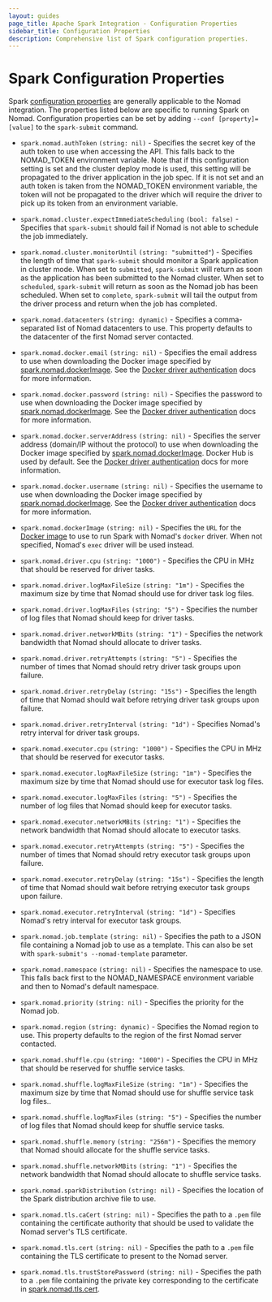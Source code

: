 ```yaml
---
layout: guides
page_title: Apache Spark Integration - Configuration Properties
sidebar_title: Configuration Properties
description: Comprehensive list of Spark configuration properties.
---
```


# Spark Configuration Properties

Spark [configuration properties](https://spark.apache.org/docs/latest/configuration#available-properties)
are generally applicable to the Nomad integration. The properties listed below
are specific to running Spark on Nomad. Configuration properties can be set by
adding `--conf [property]=[value]` to the `spark-submit` command.

- `spark.nomad.authToken` `(string: nil)` - Specifies the secret key of the auth
  token to use when accessing the API. This falls back to the NOMAD_TOKEN environment
  variable. Note that if this configuration setting is set and the cluster deploy
  mode is used, this setting will be propagated to the driver application in the
  job spec. If it is not set and an auth token is taken from the NOMAD_TOKEN
  environment variable, the token will not be propagated to the driver which will
  require the driver to pick up its token from an environment variable.

- `spark.nomad.cluster.expectImmediateScheduling` `(bool: false)` - Specifies
  that `spark-submit` should fail if Nomad is not able to schedule the job
  immediately.

- `spark.nomad.cluster.monitorUntil` `(string: "submitted"`) - Specifies the
  length of time that `spark-submit` should monitor a Spark application in cluster
  mode. When set to `submitted`, `spark-submit` will return as soon as the
  application has been submitted to the Nomad cluster. When set to `scheduled`,
  `spark-submit` will return as soon as the Nomad job has been scheduled. When
  set to `complete`, `spark-submit` will tail the output from the driver process
  and return when the job has completed.

- `spark.nomad.datacenters` `(string: dynamic)` - Specifies a comma-separated
  list of Nomad datacenters to use. This property defaults to the datacenter of
  the first Nomad server contacted.

- `spark.nomad.docker.email` `(string: nil)` - Specifies the email address to
  use when downloading the Docker image specified by
  [spark.nomad.dockerImage](#spark.nomad.dockerImage). See the
  [Docker driver authentication](/docs/drivers/docker#authentication)
  docs for more information.

- `spark.nomad.docker.password` `(string: nil)` - Specifies the password to use
  when downloading the Docker image specified by
  [spark.nomad.dockerImage](#spark.nomad.dockerImage). See the
  [Docker driver authentication](/docs/drivers/docker#authentication)
  docs for more information.

- `spark.nomad.docker.serverAddress` `(string: nil)` - Specifies the server
  address (domain/IP without the protocol) to use when downloading the Docker
  image specified by [spark.nomad.dockerImage](#spark.nomad.dockerImage). Docker
  Hub is used by default. See the
  [Docker driver authentication](/docs/drivers/docker#authentication)
  docs for more information.

- `spark.nomad.docker.username` `(string: nil)` - Specifies the username to use
  when downloading the Docker image specified by
  [spark.nomad.dockerImage](#spark-nomad-dockerImage). See the
  [Docker driver authentication](/docs/drivers/docker#authentication)
  docs for more information.

- `spark.nomad.dockerImage` `(string: nil)` - Specifies the `URL` for the
  [Docker image](/docs/drivers/docker#image) to
  use to run Spark with Nomad's `docker` driver. When not specified, Nomad's
  `exec` driver will be used instead.

- `spark.nomad.driver.cpu` `(string: "1000")` - Specifies the CPU in MHz that
  should be reserved for driver tasks.

- `spark.nomad.driver.logMaxFileSize` `(string: "1m")` - Specifies the maximum
  size by time that Nomad should use for driver task log files.

- `spark.nomad.driver.logMaxFiles` `(string: "5")` - Specifies the number of log
  files that Nomad should keep for driver tasks.

- `spark.nomad.driver.networkMBits` `(string: "1")` - Specifies the network
  bandwidth that Nomad should allocate to driver tasks.

- `spark.nomad.driver.retryAttempts` `(string: "5")` - Specifies the number of
  times that Nomad should retry driver task groups upon failure.

- `spark.nomad.driver.retryDelay` `(string: "15s")` - Specifies the length of
  time that Nomad should wait before retrying driver task groups upon failure.

- `spark.nomad.driver.retryInterval` `(string: "1d")` - Specifies Nomad's retry
  interval for driver task groups.

- `spark.nomad.executor.cpu` `(string: "1000")` - Specifies the CPU in MHz that
  should be reserved for executor tasks.

- `spark.nomad.executor.logMaxFileSize` `(string: "1m")` - Specifies the maximum
  size by time that Nomad should use for executor task log files.

- `spark.nomad.executor.logMaxFiles` `(string: "5")` - Specifies the number of
  log files that Nomad should keep for executor tasks.

- `spark.nomad.executor.networkMBits` `(string: "1")` - Specifies the network
  bandwidth that Nomad should allocate to executor tasks.

- `spark.nomad.executor.retryAttempts` `(string: "5")` - Specifies the number of
  times that Nomad should retry executor task groups upon failure.

- `spark.nomad.executor.retryDelay` `(string: "15s")` - Specifies the length of
  time that Nomad should wait before retrying executor task groups upon failure.

- `spark.nomad.executor.retryInterval` `(string: "1d")` - Specifies Nomad's retry
  interval for executor task groups.

- `spark.nomad.job.template` `(string: nil)` - Specifies the path to a JSON file
  containing a Nomad job to use as a template. This can also be set with
  `spark-submit's --nomad-template` parameter.

- `spark.nomad.namespace` `(string: nil)` - Specifies the namespace to use. This
  falls back first to the NOMAD_NAMESPACE environment variable and then to Nomad's
  default namespace.

- `spark.nomad.priority` `(string: nil)` - Specifies the priority for the
  Nomad job.

- `spark.nomad.region` `(string: dynamic)` - Specifies the Nomad region to use.
  This property defaults to the region of the first Nomad server contacted.

- `spark.nomad.shuffle.cpu` `(string: "1000")` - Specifies the CPU in MHz that
  should be reserved for shuffle service tasks.

- `spark.nomad.shuffle.logMaxFileSize` `(string: "1m")` - Specifies the maximum
  size by time that Nomad should use for shuffle service task log files..

- `spark.nomad.shuffle.logMaxFiles` `(string: "5")` - Specifies the number of
  log files that Nomad should keep for shuffle service tasks.

- `spark.nomad.shuffle.memory` `(string: "256m")` - Specifies the memory that
  Nomad should allocate for the shuffle service tasks.

- `spark.nomad.shuffle.networkMBits` `(string: "1")` - Specifies the network
  bandwidth that Nomad should allocate to shuffle service tasks.

- `spark.nomad.sparkDistribution` `(string: nil)` - Specifies the location of
  the Spark distribution archive file to use.

- `spark.nomad.tls.caCert` `(string: nil)` - Specifies the path to a `.pem` file
  containing the certificate authority that should be used to validate the Nomad
  server's TLS certificate.

- `spark.nomad.tls.cert` `(string: nil)` - Specifies the path to a `.pem` file
  containing the TLS certificate to present to the Nomad server.

- `spark.nomad.tls.trustStorePassword` `(string: nil)` - Specifies the path to a
  `.pem` file containing the private key corresponding to the certificate in
  [spark.nomad.tls.cert](#spark-nomad-tls-cert).
